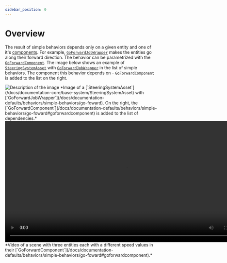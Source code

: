 ```yaml
---
sidebar_position: 0
---
```



# Overview

The result of simple behaviors depends only on a given entity and one of it's [components](/docs/documentation-core/components/ISimpleBaseBehavior). For example, [`GoForwardJobWrapper`](/docs/documentation-defaults/behaviors/simple-behaviors/go-foward) makes the entities go along their forward direction. The behavior can be parametrized with the [`GoForwardComponent`](/docs/documentation-defaults/behaviors/simple-behaviors/go-foward#goforwardcomponent). The image below shows an example of [`SteeringSystemAsset`](/docs/documentation-core/base-system/SteeringSystemAsset) with [`GoForwardJobWrapper`](/docs/documentation-defaults/behaviors/simple-behaviors/go-foward) in the list of simple behaviors. The component this behavior depends on - [`GoForwardComponent`](/docs/documentation-defaults/behaviors/simple-behaviors/go-foward#goforwardcomponent) is added to the list on the right.

<img src="/img/MinimalSteeringSystem.png" alt="Description of the image"/>
*Image of a [`SteeringSystemAsset`](/docs/documentation-core/base-system/SteeringSystemAsset) with [`GoForwardJobWrapper`](/docs/documentation-defaults/behaviors/simple-behaviors/go-foward). On the right, the [`GoForwardComponent`](/docs/documentation-defaults/behaviors/simple-behaviors/go-foward#goforwardcomponent) is added to the list of dependencies.*

<video controls width="800">
  <source src="/videos/GoForwardVideo.mp4" type="video/mp4" />
  Your browser does not support the video tag.
</video>
*Video of a scene with three entities each with a different speed values in their [`GoForwardComponent`](/docs/documentation-defaults/behaviors/simple-behaviors/go-foward#goforwardcomponent).*